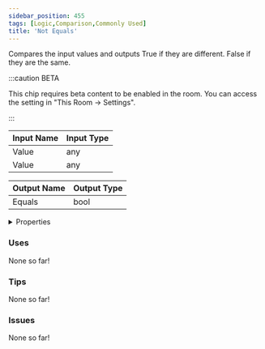```yaml
---
sidebar_position: 455
tags: [Logic,Comparison,Commonly Used]
title: 'Not Equals'
---
```


Compares the input values and outputs True if they are different. False if they are the same.

:::caution BETA

This chip requires beta content to be enabled in the room. You can access the setting in "This Room -> Settings".

:::

<IChip uuid="98a46410-ddd1-46b8-a99e-0642f75a0861"/>

| Input Name | Input Type |
|-----------|-----------|
| Value | any |
| Value | any |

| Output Name | Output Type |
|-----------|-----------|
| Equals | bool |


<details>
  <summary>Properties</summary>
  <div>
    <div>
    <table>
      <thead>
        <tr>
          <th>Is beta required?</th>
          <th>Yes</th>
        </tr>
        <tr>
          <th>Is this chip a trolling risk?</th>
          <th>No</th>
        </tr>
        <tr>
          <th>Is this chip a role assignment risk?</th>
          <th>No</th>
        </tr>
        <tr>
          <th>Chip UUID</th>
          <th>98a46410-ddd1-46b8-a99e-0642f75a0861</th>
        </tr>
        <tr>
          <th>Room availability</th>
          <th>Available everywhere</th>
        </tr>
      </thead>
    </table>
    </div>
  </div>
</details>

### Uses

None so far!

### Tips

None so far!

### Issues

None so far!
